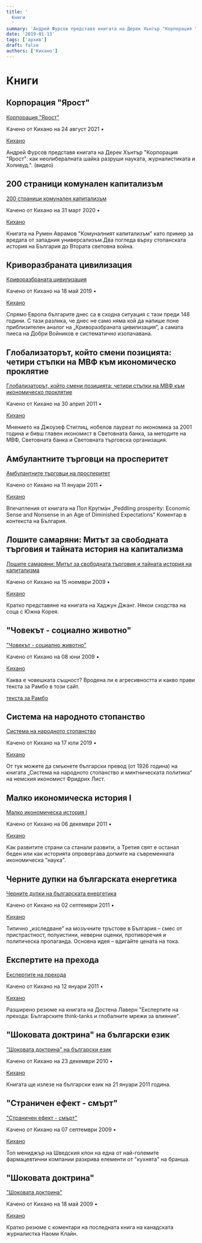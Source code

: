 ```yaml
---
title: '
  Книги
  '
summary: 'Андрей Фурсов представя книгата на Дерек Хънтър "Корпорация "Ярост": как неолибералната шайка разруши науката, журналистиката и Холивуд.". (видео)...'
date: '2019-01-13'
tags: ['архив']
draft: false
authors: ['Кихано']
---
```


# Книги

## Корпорация "Ярост"

[Корпорация "Ярост"](Fursov1.html)

Качено от Кихано на 24 август 2021 •

[Кихано](awtora.html)

Андрей Фурсов представя книгата на Дерек Хънтър "Корпорация "Ярост": как неолибералната шайка разруши науката, журналистиката и Холивуд.". (видео)

## 200 страници комунален капитализъм

[200 страници комунален капитализъм](KomKap.html)

Качено от Кихано на 31 март 2020 •

[Кихано](awtora.html)

Книгата на Румен Аврамов "Комуналният капитализъм" като пример за вредата от западния универсализъм.Два погледа върху стопанската история на България до Втората световна война.

## Криворазбраната цивилизация

[Криворазбраната цивилизация](Krivorazbranata1.html)

Качено от Кихано на 18 май 2019 •

[Кихано](awtora.html)

Спрямо Европа българите днес са в сходна ситуация с тази преди 148 години. С тази разлика, че днес не само няма кой да напише поне приблизителен аналог на „Криворазбраната цивилизация“, а самата пиеса на Добри Войников е систематично изопачавана.

## Глобализаторът, който смени позицията: четири стъпки на МВФ към икономическо проклятие

[Глобализаторът, който смени позицията: четири стъпки на МВФ към икономическо проклятие](StiglitzSB.html)

Качено от Кихано на 30 април 2011 •

[Кихано](awtora.html)

Мнението на Джоузеф Стиглиц, нобелов лауреат по икономика за 2001 година и бивш главен икономист в Световната банка, за методите на МВФ, Световната банка и Световната търговска организация.

## Амбулантните търговци на просперитет

[Амбулантните търговци на просперитет](PedlProsp.html)

Качено от Кихано на 11 януари 2011 •

[Кихано](awtora.html)

Впечатления от книгата на Пол Кругман „Peddling
prosperity: Economic Sense and Nonsense in an Age of Diminished Expectations” Коментар в контекста на България.

## Лошите самаряни: Митът за свободната търговия и тайната история на капитализма

[Лошите самаряни: Митът за свободната търговия и тайната история на капитализма](BadSam.html)

Качено от Кихано на 15 ноември 2009 •

[Кихано](awtora.html)

Кратко представяне на книгата на Хаджун Джанг. Някои сходства на соца с Южна Корея.

## "Чoвeкът - сoциaлнo живoтнo"

["Чoвeкът - сoциaлнo живoтнo"](SocAnim.html)

Качено от Кихано на 08 юни 2009 •

[Кихано](awtora.html)

Каква е човешката същност? Вродена ли е агресивността и какво прави текста за Рамбо в този сайт.

[текста за Рамбо](Rambo4.html)

## Система на народното стопанство

[Система на народното стопанство](FrList.html)

Качено от Кихано на 17 юли 2019 •

[Кихано](awtora.html)

От тук можете да смъкнете български превод (от 1926 година) на книгата „Система на народното стопанство и минтническата политика“ на немския икономист Фридрих Лист.

## Малко икономическа история I

[Малко икономическа история I](IkonomIst.html)

Качено от Кихано на 06 декември 2011 •

[Кихано](awtora.html)

Как развитите страни са станали развити, а Третия свят е останал беден или как историята опровергава догмите на съвременната икономическа "наука".

## Черните дупки на българската енергетика

[Черните дупки на българската енергетика](Chernite.html)

Качено от Кихано на 02 септември 2011 •

[Кихано](awtora.html)

Типично „изследване” на мозъчните тръстове в България – смес от пристрастност, полуистини, неверни оценки, противоречия и политическа пропаганда. Основна идея – вдигайте цената на тока.

## Експертите на прехода

[Експертите на прехода](Ekspertite.html)

Качено от Кихано на 12 януари 2011 •

[Кихано](awtora.html)

Разширено резюме на книгата на Достена Лаверн "Експертите на прехода: Българските think-tanks и глобалните мрежи за влияние".

## "Шоковата доктрина" на български език

["Шоковата доктрина" на български език](Shokowad2.html)

Качено от Кихано на 23 декември 2010 •

[Кихано](awtora.html)

Книгата ще излезе на български език на 21 януари 2011 година.

## "Страничен ефект - смърт"

["Страничен ефект - смърт"](Nebenwkgn.html)

Качено от Кихано на 07 септември 2009 •

[Кихано](awtora.html)

Топ мениджър на Шведския клон на една от най-големите фармацевтични компании разкрива елементи от "кухнята" на бранша.

## "Шоковата доктрина"

["Шоковата доктрина"](Shokowad.html)

Качено от Кихано на 18 май 2009 •

[Кихано](awtora.html)

Кратко резюме с коментари на последната книга на канадската журналистка Наоми Клайн.
